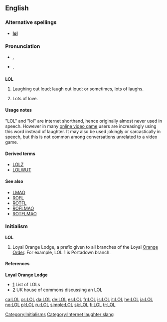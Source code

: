 {{also|lol}}
==English==

===Alternative spellings===
* '''[[lol]]'''

===Pronunciation===
* {{a|UK}} {{IPA|/ɛl.əu.ɛl/|/lɔːl/|/lɒl/}}, {{SAMPA|/El.@U.El/|/lO:l/|/lQl/}}
* {{a|US}} {{IPA|/ɛl.oʊ.ɛl/|/lɔl/|/lɑl/|/loʊl/|/lol/}}, {{SAMPA|/El.oU.El/|/lOl/|/lAl/|/loUl/|/lol/}}

==={{abbreviation}}===
{{wikipedia}}
'''LOL'''

# {{context|internet|internet slang}} Laughing out loud; laugh out loud; or sometimes, lots of laughs.
# {{dated}} Lots of love.

====Usage notes====
"LOL" and "lol" are internet shorthand, hence originally almost never used in speech.  However in many [[online game|online video game]] users are increasingly using this word instead of laughter.  It may also be used jokingly or sarcastically in speech, but this is not common among conversations unrelated to a video game.

==== Derived terms ====
* [[LOLZ]]
* [[LOLWUT]]

====See also====
* [[LMAO]]
* [[ROFL]]
* [[ROTFL]]
* [[ROFLMAO]]
* [[ROTFLMAO]]

===Initialism===
'''LOL'''

# {{context|USA|British commonwealth|Ireland}} Loyal Orange Lodge, a prefix given to all branches of the Loyal [[Orange Order]]. For example, LOL 1 is Portadown branch.

====References====
'''Loyal Orange Lodge'''
* [http://www.newtownardsorange.org.uk/twelfth2002.htm] List of LOLs
* [http://www.publications.parliament.uk/pa/cm200304/cmhansrd/vo041118/text/41118w21.htm] UK house of commons discussing an LOL

[[Category:Initialisms]]
[[Category:Internet laughter slang]]

[[ca:LOL]]
[[cs:LOL]]
[[da:LOL]]
[[de:LOL]]
[[es:LOL]]
[[fr:LOL]]
[[is:LOL]]
[[it:LOL]]
[[he:LOL]]
[[ja:LOL]]
[[no:LOL]]
[[pl:LOL]]
[[ru:LOL]]
[[simple:LOL]]
[[sk:LOL]]
[[fi:LOL]]
[[tr:LOL]]